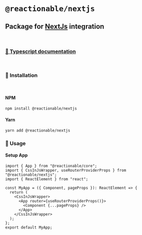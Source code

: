 
<Meta title="NextJs/Home" />

# **`@reactionable/nextjs`**

## Package for [NextJs](https://nextjs.org/) integration

<br />

### [📖 Typescript documentation](../docs/nextjs/)

<br />

### 🚀 Installation

<br />

#### NPM

```sh
npm install @reactionable/nextjs
```

#### Yarn

```sh
yarn add @reactionable/nextjs
```

### 🧾 Usage

#### Setup App

```tsx
import { App } from "@reactionable/core";
import { CssInJsWrapper, useRouterProviderProps } from "@reactionable/nextjs";
import { ReactElement } from "react";

const MyApp = ({ Component, pageProps }): ReactElement => {
  return (
    <CssInJsWrapper>
      <App router={useRouterProviderProps()}>
        <Component {...pageProps} />
      </App>
    </CssInJsWrapper>
  );
};
export default MyApp;
```
